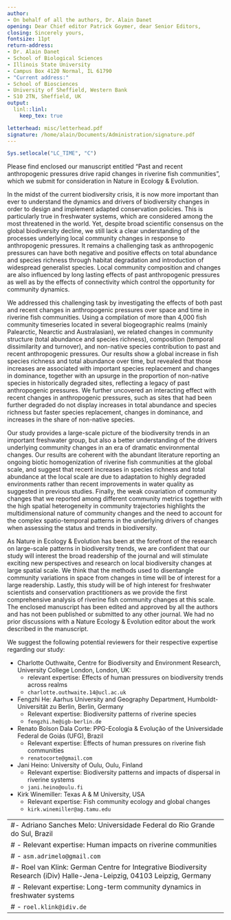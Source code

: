 ```yaml
---
author:
- On behalf of all the authors, Dr. Alain Danet
opening: Dear Chief editor Patrick Goymer, dear Senior Editors,
closing: Sincerely yours,
fontsize: 11pt
return-address:
- Dr. Alain Danet
- School of Biological Sciences
- Illinois State University
- Campus Box 4120 Normal, IL 61790
- "Current address:"
- School of Biosciences
- University of Sheffield, Western Bank
- S10 2TN, Sheffield, UK
output:
  linl::linl:
    keep_tex: true

letterhead: misc/letterhead.pdf
signature: /home/alain/Documents/Administration/signature.pdf
---
```


```r
Sys.setlocale("LC_TIME", "C")
```

Please find enclosed our manuscript entitled "Past and recent anthropogenic
pressures drive rapid changes in riverine fish communities", which we submit for
consideration in Nature in Ecology & Evolution.

In the midst of the current biodiversity crisis, it is now more important than
ever to understand the dynamics and drivers of biodiversity changes in order to
design and implement adapted conservation policies. This is particularly true in
freshwater systems, which are considered among the most threatened in the world.
Yet, despite broad scientific consensus on the global biodiversity decline, we
still lack a clear understanding of the processes underlying local community
changes in response to anthropogenic pressures. It remains a challenging task as
anthropogenic pressures can have both negative and positive effects on total
abundance and species richness through habitat degradation and introduction of
widespread generalist species. Local community composition and changes are also
influenced by long lasting effects of past anthropogenic pressures as well as by
the effects of connectivity which control the opportunity for community
dynamics.

We addressed this challenging task by investigating the effects of both past and
recent changes in anthropogenic pressures over space and time in riverine fish
communities. Using a compilation of more than 4,000 fish community timeseries
located in several biogeographic realms (mainly Palearctic, Nearctic and
Australasian), we related changes in community structure (total abundance and
species richness), composition (temporal dissimilarity and turnover), and
non-native species contribution to past and recent anthropogenic pressures. Our
results show a global increase in fish species richness and total abundance
over time, but revealed that those increases are associated with important
species replacement and changes in dominance, together with an upsurge in the
proportion of non-native species in historically degraded sites,
reflecting a legacy of past anthropogenic pressures. We further uncovered an
interacting effect with recent changes in anthropogenic pressures, such as sites
that had been further degraded do not display increases in total abundance and
species richness but faster species replacement, changes in dominance, and
increases in the share of non-native species.

Our study provides a large-scale picture of the biodiversity trends in an
important freshwater group, but also a better understanding of the drivers
underlying community changes in an era of dramatic environmental changes. Our
results are coherent with the abundant literature reporting an ongoing biotic
homogenization of riverine fish communities at the global scale, and suggest
that recent increases in species richness and total abundance at the local scale
are due to adaptation to highly degraded environments rather than recent
improvements in water quality as suggested in previous studies. Finally, the
weak covariation of community changes that we reported among different community
metrics together with the high spatial heterogeneity in community trajectories
highlights the multidimensional nature of community changes and the need to
account for the complex spatio-temporal patterns in the underlying drivers of
changes when assessing the status and trends in biodiversity.

As Nature in Ecology & Evolution has been at the forefront of the research on
large-scale patterns in biodiversity trends, we are confident that our study
will interest the broad readership of the journal and will stimulate exciting
new perspectives and research on local biodiversity changes at large spatial
scale. We think that the methods used to disentangle community variations in
space from changes in time will be of interest for a large readership. Lastly,
this study will be of high interest for freshwater scientists and conservation
practitioners as we provide the first comprehensive analysis of riverine fish
community changes at this scale. The enclosed manuscript has been edited and
approved by all the authors and has not been published or submitted to any other
journal. We had no prior discussions with a Nature Ecology & Evolution editor
about the work described in the manuscript.

We suggest the following potential reviewers for their respective expertise regarding our
study:

- Charlotte Outhwaite, Centre for Biodiversity and Environment Research, University College London, London, UK:
  - relevant expertise: Effects of human pressures on biodiversity trends across
    realms
  - `charlotte.outhwaite.14@ucl.ac.uk`
- Fengzhi He: Aarhus University and Geography Department, Humboldt-Universität zu Berlin, Berlin, Germany
  - Relevant expertise: Biodiversity patterns of riverine species
  - `fengzhi.he@igb-berlin.de`
- Renato Bolson Dala Corte: PPG-Ecologia & Evolução of the Universidade Federal de Goiás (UFG), Brazil
  - Relevant expertise: Effects of human pressures on riverine fish communities
  - `renatocorte@gmail.com`
- Jani Heino: University of Oulu, Oulu, Finland
  - Relevant expertise: Biodiversity patterns and impacts of dispersal in
    riverine systems
  - `jani.heino@oulu.fi`
- Kirk Winemiller: Texas A & M University, USA
  - Relevant expertise: Fish community ecology and global changes
  - `kirk.winemiller@ag.tamu.edu`

---
#- Adriano Sanches Melo: Universidade Federal do Rio Grande do Sul, Brazil
#  - Relevant expertise: Human impacts on riverine communities
#  - `asm.adrimelo@gmail.com`
#- Roel van Klink: German Centre for Integrative Biodiversity Research (iDiv) Halle-Jena-Leipzig, 04103 Leipzig, Germany
#  - Relevant expertise: Long-term community dynamics in freshwater systems
#  - `roel.klink@idiv.de`
---
